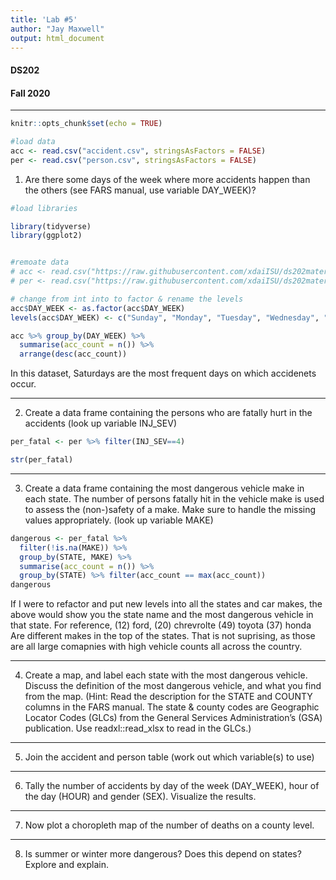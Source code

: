 ```yaml
---
title: 'Lab #5'
author: "Jay Maxwell"
output: html_document
---
```

<h4>DS202</h4>
<h4>Fall 2020</h4>
<hr>
```r
knitr::opts_chunk$set(echo = TRUE)

#load data
acc <- read.csv("accident.csv", stringsAsFactors = FALSE)
per <- read.csv("person.csv", stringsAsFactors = FALSE)

```

1. Are there some days of the week where more accidents happen than the others (see FARS manual, use variable DAY_WEEK)?

```r
#load libraries

library(tidyverse)
library(ggplot2)


#remoate data
# acc <- read.csv("https://raw.githubusercontent.com/xdaiISU/ds202materials/master/hwlabs/fars2017/accident.csv", stringsAsFactors = FALSE)
# per <- read.csv("https://raw.githubusercontent.com/xdaiISU/ds202materials/master/hwlabs/fars2017/person.csv", stringsAsFactors = FALSE)

# change from int into to factor & rename the levels
acc$DAY_WEEK <- as.factor(acc$DAY_WEEK)
levels(acc$DAY_WEEK) <- c("Sunday", "Monday", "Tuesday", "Wednesday", "Thursday", "Friday", "Saturday")

acc %>% group_by(DAY_WEEK) %>% 
  summarise(acc_count = n()) %>% 
  arrange(desc(acc_count))
```

In this dataset, Saturdays are the most frequent days on which accidenets occur. 

<hr>
2. Create a data frame containing the persons who are fatally hurt in the accidents (look up variable INJ_SEV)

```r
per_fatal <- per %>% filter(INJ_SEV==4)

str(per_fatal)

```

<hr>
3. Create a data frame containing the most dangerous vehicle make in each state. The number of persons fatally hit in the vehicle make is used to assess the (non-)safety of a make. Make sure to handle the missing values appropriately. (look up variable MAKE)

```r
dangerous <- per_fatal %>% 
  filter(!is.na(MAKE)) %>%
  group_by(STATE, MAKE) %>%
  summarise(acc_count = n()) %>%
  group_by(STATE) %>% filter(acc_count == max(acc_count))
dangerous
```

If I were to refactor and put new levels into all the states and car makes, the above would show you the state name and the most dangerous vehicle in that state. For reference, (12) ford, (20) chrevrolte (49) toyota (37) honda Are different makes in the top of the states. That is not suprising, as those are all large comapnies with high vehicle counts all across the country. 


<hr>
4. Create a map, and label each state with the most dangerous vehicle. Discuss the definition of the most dangerous vehicle, and what you find from the map. (Hint: Read the description for the STATE and COUNTY columns in the FARS manual. The state & county codes are Geographic Locator Codes (GLCs) from the General Services Administration’s (GSA) publication. Use readxl::read_xlsx to read in the GLCs.)

<hr>
5. Join the accident and person table (work out which variable(s) to use)

<hr>
6. Tally the number of accidents by day of the week (DAY_WEEK), hour of the day (HOUR) and gender (SEX). Visualize the results.

<hr>
7. Now plot a choropleth map of the number of deaths on a county level.

<hr>
8. Is summer or winter more dangerous? Does this depend on states? Explore and explain.